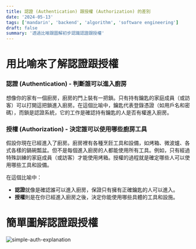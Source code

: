 ```yaml
---
title: 認證 (Authentication) 跟授權 (Authorization) 的差別
date: '2024-05-13'
tags: ['mandarin', 'backend', 'algorithm', 'software engineering']
draft: false
summary: '透過比喻跟圖解初步認識認證跟授權'
---
```


# 用比喻來了解認證跟授權

### **認證 (Authentication) - 判斷誰可以進入廚房**

想像你的家有一個廚房，廚房的門上裝有一把鎖。只有持有鑰匙的家庭成員（或訪客）可以打開這把鎖進入廚房。在這個比喻中，鑰匙代表登錄憑證（如用戶名和密碼），而鎖是認證系統，它的工作是確認持有鑰匙的人是否有權進入廚房。

### **授權 (Authorization) - 決定誰可以使用哪些廚房工具**

假設你現在已經進入了廚房。廚房裡有各種烹飪工具和設備，如烤箱、微波爐、各式各樣的鍋碗瓢盆。但不是每個進入廚房的人都能使用所有工具。例如，只有經過特殊訓練的家庭成員（或訪客）才能使用烤箱。授權的過程就是確定哪些人可以使用哪些工具和設備。

在這個比喻中：

- **認證**就像是確認誰可以進入廚房，保證只有擁有正確鑰匙的人可以進入。
- **授權**則是在你已經進入廚房之後，決定你能使用哪些具體的工具和設施。

# 簡單圖解認證跟授權

![simple-auth-explanation](/static/images/programming/simple-auth-explanation.png)
